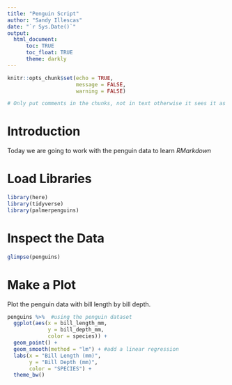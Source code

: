 ```yaml
---
title: "Penguin Script"
author: "Sandy Illescas"
date: "`r Sys.Date()`"
output: 
  html_document:
      toc: TRUE
      toc_float: TRUE
      theme: darkly
---
```


```r
knitr::opts_chunk$set(echo = TRUE,
                      message = FALSE,
                      warning = FALSE)

# Only put comments in the chunks, not in text otherwise it sees it as a header, such as below.
```

# Introduction

Today we are going to work with the penguin data to learn *RMarkdown*

# Load Libraries
```r
library(here)
library(tidyverse)
library(palmerpenguins)
```

# Inspect the Data
```r
glimpse(penguins)
```

# Make a Plot  

Plot the penguin data with bill length by bill depth.
```r
penguins %>%  #using the penguin dataset
  ggplot(aes(x = bill_length_mm,
             y = bill_depth_mm,
             color = species)) +
  geom_point() +
  geom_smooth(method = "lm") + #add a linear regression
  labs(x = "Bill Length (mm)", 
       y = "Bill Depth (mm)", 
       color = "SPECIES") +
  theme_bw()
```


```r

```

